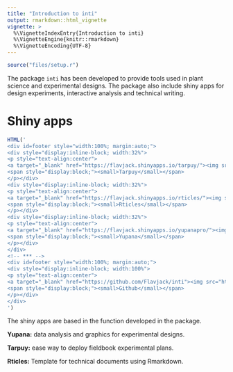 ```yaml
---
title: "Introduction to inti"
output: rmarkdown::html_vignette
vignette: >
  %\VignetteIndexEntry{Introduction to inti}
  %\VignetteEngine{knitr::rmarkdown}
  %\VignetteEncoding{UTF-8}
---
```


```r
source("files/setup.r")
```

The package `inti` has been developed to provide tools used in plant science and experimental designs. The package also include shiny apps for design experiments, interactive analysis and technical writing.

# Shiny apps

```r
HTML('
<div id=footer style="width:100%; margin:auto;">
<div style="display:inline-block; width:32%">
<p style="text-align:center">
<a target="_blank" href="https://flavjack.shinyapps.io/tarpuy/"><img src="https://raw.githubusercontent.com/Flavjack/inti/master/inst/icons/favicon_tarpuy/android-chrome-512x512.png" style="height:80px" title="tarpuy"></a>
<span style="display:block;"><small>Tarpuy</small></span>
</p></div>
<div style="display:inline-block; width:32%">
<p style="text-align:center">
<a target="_blank" href="https://flavjack.shinyapps.io/rticles/"><img src="https://raw.githubusercontent.com/Flavjack/inti/master/inst/icons/favicon_rticles/android-chrome-512x512.png" style="height:80px" title="rticles"></a>
<span style="display:block;"><small>Rticles</small></span>
</p></div>
<div style="display:inline-block; width:32%">
<p style="text-align:center">
<a target="_blank" href="https://flavjack.shinyapps.io/yupanapro/"><img src="https://raw.githubusercontent.com/Flavjack/inti/master/inst/icons/favicon_yupana/android-chrome-512x512.png" style="height:80px" title="yupana"></a>
<span style="display:block;"><small>Yupana</small></span>
</p></div>
</div>
<!-- *** -->
<div id=footer style="width:100%; margin:auto;">
<div style="display:inline-block; width:100%">
<p style="text-align:center">
<a target="_blank" href="https://github.com/Flavjack/inti"><img src="https://image.flaticon.com/icons/svg/25/25231.svg" style="height:75px" title="Github" alt="Github"></a>
<span style="display:block;"><small>Github</small></span>
</p></div>
</div>
')
```

The shiny apps are based in the function developed in the package. 

**Yupana:** data analysis and graphics for experimental designs.

**Tarpuy:** ease way to deploy fieldbook experimental plans.

**Rticles:** Template for technical documents using Rmarkdown.

